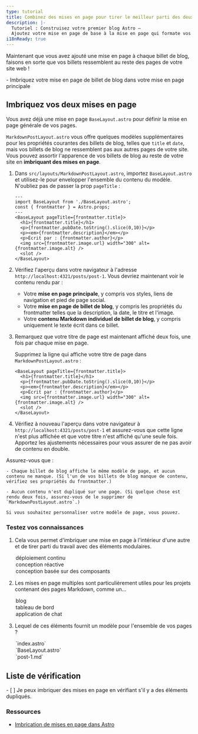 ```yaml
---
type: tutorial
title: Combinez des mises en page pour tirer le meilleur parti des deux mondes
description: |-
  Tutoriel : Construisez votre premier blog Astro —
  Ajoutez votre mise en page de base à la mise en page qui formate vos billets de blog
i18nReady: true
---
```




Maintenant que vous avez ajouté une mise en page à chaque billet de blog, faisons en sorte que vos billets ressemblent au reste des pages de votre site web !

<PreCheck>
  - Imbriquez votre mise en page de billet de blog dans votre mise en page principale
</PreCheck>

## Imbriquez vos deux mises en page

Vous avez déjà une mise en page `BaseLayout.astro` pour définir la mise en page générale de vos pages.

`MarkdownPostLayout.astro` vous offre quelques modèles supplémentaires pour les propriétés courantes des billets de blog, telles que `title` et `date`, mais vos billets de blog ne ressemblent pas aux autres pages de votre site. Vous pouvez assortir l'apparence de vos billets de blog au reste de votre site en **imbriquant des mises en page**.


1. Dans `src/layouts/MarkdownPostLayout.astro`, importez `BaseLayout.astro` et utilisez-le pour envelopper l'ensemble du contenu du modèle. N'oubliez pas de passer la prop `pageTitle` :

    ```astro title="src/layouts/MarkdownPostLayout.astro" ins={2,5,12}
    ---
    import BaseLayout from './BaseLayout.astro';
    const { frontmatter } = Astro.props;
    ---
    <BaseLayout pageTitle={frontmatter.title}>
      <h1>{frontmatter.title}</h1>
      <p>{frontmatter.pubDate.toString().slice(0,10)}</p>
      <p><em>{frontmatter.description}</em></p>
      <p>Écrit par : {frontmatter.author}</p>
      <img src={frontmatter.image.url} width="300" alt={frontmatter.image.alt} />
      <slot />
    </BaseLayout>
    ```

2. Vérifiez l'aperçu dans votre navigateur à l'adresse `http://localhost:4321/posts/post-1`. Vous devriez maintenant voir le contenu rendu par :

    - Votre **mise en page principale**, y compris vos styles, liens de navigation et pied de page social.
    - Votre **mise en page de billet de blog**, y compris les propriétés du frontmatter telles que la description, la date, le titre et l'image.
    - Votre **contenu Markdown individuel de billet de blog**, y compris uniquement le texte écrit dans ce billet.

3. Remarquez que votre titre de page est maintenant affiché deux fois, une fois par chaque mise en page.

    Supprimez la ligne qui affiche votre titre de page dans `MarkdownPostLayout.astro` :

    ```astro title="src/layouts/MarkdownPostLayout.astro" del={2}
    <BaseLayout pageTitle={frontmatter.title}>
      <h1>{frontmatter.title}</h1>
      <p>{frontmatter.pubDate.toString().slice(0,10)}</p>
      <p><em>{frontmatter.description}</em></p>
      <p>Écrit par : {frontmatter.author}</p>
      <img src={frontmatter.image.url} width="300" alt={frontmatter.image.alt} />
      <slot />
    </BaseLayout>
    ```

4. Vérifiez à nouveau l'aperçu dans votre navigateur à `http://localhost:4321/posts/post-1` et assurez-vous que cette ligne n'est plus affichée et que votre titre n'est affiché qu'une seule fois. Apportez les ajustements nécessaires pour vous assurer de ne pas avoir de contenu en double.


  Assurez-vous que :

    - Chaque billet de blog affiche le même modèle de page, et aucun contenu ne manque. (Si l'un de vos billets de blog manque de contenu, vérifiez ses propriétés du frontmatter.)

    - Aucun contenu n'est dupliqué sur une page. (Si quelque chose est rendu deux fois, assurez-vous de le supprimer de `MarkdownPostLayout.astro`.)

    Si vous souhaitez personnaliser votre modèle de page, vous pouvez.




<Box icon="question-mark">

### Testez vos connaissances

1. Cela vous permet d'imbriquer une mise en page à l'intérieur d'une autre et de tirer parti du travail avec des éléments modulaires.

    <MultipleChoice>
      <Option>
        déploiement continu
      </Option>
      <Option>
        conception réactive
      </Option>
      <Option isCorrect>
        conception basée sur des composants
      </Option>
    </MultipleChoice>

2. Les mises en page multiples sont particulièrement utiles pour les projets contenant des pages Markdown, comme un...

    <MultipleChoice>
      <Option isCorrect>
        blog
      </Option>
      <Option>
        tableau de bord
      </Option>
      <Option>
        application de chat
      </Option>
    </MultipleChoice>

3. Lequel de ces éléments fournit un modèle pour l'ensemble de vos pages ?

    <MultipleChoice>
      <Option>
        `index.astro`
      </Option>
      <Option isCorrect>
        `BaseLayout.astro`
      </Option>
      <Option>
        `post-1.md`
      </Option>
    </MultipleChoice>
</Box>

<Box icon="check-list">

## Liste de vérification

<Checklist>
- [ ] Je peux imbriquer des mises en page en vérifiant s'il y a des éléments dupliqués.
</Checklist>
</Box>

### Ressources

- [Imbrication de mises en page dans Astro](/fr/basics/layouts/#utilisation-dune-mise-en-page-unique-pour-les-fichiers-md-mdx-et-astro)

